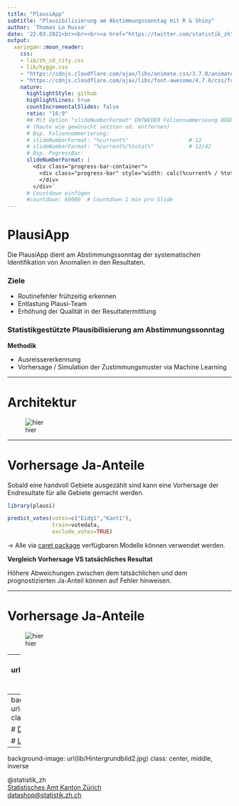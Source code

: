 ```yaml
---
title: "PlausiApp"
subtitle: "Plausibilisierung am Abstimmungssonntag mit R & Shiny"
author: 'Thomas Lo Russo'
date: '22.03.2021<br><br><br><a href="https://twitter.com/statistik_zh" style="text-decoration: none; border-bottom:"><i class="fa fa-twitter fa-fw"></i>@statistik_zh</a>'
output:
  xaringan::moon_reader:
    css: 
    - lib/zh_cd_city.css
    - lib/hygge.css
    - "https://cdnjs.cloudflare.com/ajax/libs/animate.css/3.7.0/animate.min.css"
    - "https://cdnjs.cloudflare.com/ajax/libs/font-awesome/4.7.0/css/font-awesome.min.css"
    nature:
      highlightStyle: github
      highlightLines: true
      countIncrementalSlides: false
      ratio: "16:9"
      ## Mit Option "slideNumberFormat" ENTWEDER Foliennummerieung ODER ProgressBar einfügen ##
      # (Raute wie gewünscht setzten od. entfernen)
      # Bsp. Foliennummerierung:
      # slideNumberFormat: "%current%"                   # 12
      # slideNumberFormat: "%current%/%total%"           # 12/42
      # Bsp. PogressBar: 
      slideNumberFormat: |
        <div class="progress-bar-container">
          <div class="progress-bar" style="width: calc(%current% / %total% * 100%);">
          </div>
        </div>`
      # Countdown einfügen
      #countdown: 60000  # Countdown 1 min pro Slide
---
```


# PlausiApp

Die PlausiApp dient am Abstimmungssonntag der systematischen Identifikation von Anomalien in den Resultaten.

### Ziele

- Routinefehler frühzeitig erkennen
- Entlastung Plausi-Team
- Erhöhung der Qualität in der Resultatermittlung

### Statistikgestützte Plausibilisierung am Abstimmungssonntag

**Methodik**

- Ausreissererkennung
- Vorhersage / Simulation der Zustimmungsmuster via Machine Learning

---

# Architektur

![hier](plausiapp.PNG)

---

# Vorhersage Ja-Anteile

Sobald eine handvoll Gebiete ausgezählt sind kann eine Vorhersage der Endresultate für alle Gebiete gemacht werden. 

```r
library(plausi)

predict_votes(votes=c("Eidg1","Kant1"), 
              train=votedata, 
              exclude_votes=TRUE)
```
→ Alle via [caret package](http://topepo.github.io/caret/index.html) verfügbaren Modelle können verwendet werden.

**Vergleich Vorhersage VS tatsächliches Resultat**

Höhere Abweichungen zwischen dem tatsächlichen und dem prognostizierten Ja-Anteil können auf Fehler hinweisen. 

---

# Vorhersage Ja-Anteile


![hier](plausiapp2.PNG)

---
background-image: url(lib/Hintergrundbild2.jpg)
class: center, middle, inverse

# ML / AI

Bestehen Projekte oder Ideen für potentielle Anwendungfälle?

Besteht Interesse an Austausch / Weiterbildung in dem Bereich?

---
background-image: url(lib/Hintergrundbild2.jpg)
class: center, middle, inverse

# [Datenwerkstatt / R-Kurse](https://www.zh.ch/de/politik-staat/statistik-daten/datenwerkstatt.html)

# [Landingpage R-Austausch](https://github.com/statistikZH/rstats_ktzh/blob/master/README.md)

---
background-image: url(lib/Hintergrundbild2.jpg)
class: center, middle, inverse

<div class="contact">
<a href="https://twitter.com/statistik_zh" style="text-decoration: none; border-bottom:"><i class="fa fa-twitter fa-fw"></i>@statistik_zh</a><br> 
<a href="https://github.com/statistikZH"><i class="fa fa-github fa-fw"></i>Statistisches Amt Kanton Zürich</a><br> 
<a href="mailto:datashop@statistik.zh.ch"><i class="fa fa-paper-plane fa-fw"></i>datashop@statistik.zh.ch</a><br>




